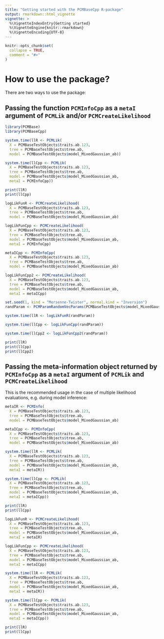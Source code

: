 ```yaml
---
title: "Getting started with the PCMBaseCpp R-package"
output: rmarkdown::html_vignette
vignette: >
  %\VignetteIndexEntry{Getting started}
  %\VignetteEngine{knitr::rmarkdown}
  %\VignetteEncoding{UTF-8}
---
```


```r
knitr::opts_chunk$set(
  collapse = TRUE,
  comment = "#>"
)
```


# How to use the package?

There are two ways to use the package:

## Passing the function `PCMInfoCpp` as a `metaI` argument of `PCMLik` and/or `PCMCreateLikelihood`

```r
library(PCMBase)
library(PCMBaseCpp)

system.time(llR <- PCMLik(
  X = PCMBaseTestObjects$traits.ab.123, 
  tree = PCMBaseTestObjects$tree.ab,
  model = PCMBaseTestObjects$model_MixedGaussian_ab))

system.time(llCpp <- PCMLik(
  X = PCMBaseTestObjects$traits.ab.123, 
  tree = PCMBaseTestObjects$tree.ab,
  model = PCMBaseTestObjects$model_MixedGaussian_ab, 
  metaI = PCMInfoCpp))

print(llR)
print(llCpp)
```


```r
logLikFunR <- PCMCreateLikelihood(
  X = PCMBaseTestObjects$traits.ab.123, 
  tree = PCMBaseTestObjects$tree.ab,
  model = PCMBaseTestObjects$model_MixedGaussian_ab)

logLikFunCpp <- PCMCreateLikelihood(
  X = PCMBaseTestObjects$traits.ab.123, 
  tree = PCMBaseTestObjects$tree.ab,
  model = PCMBaseTestObjects$model_MixedGaussian_ab, 
  metaI = PCMInfoCpp)

metaICpp <- PCMInfoCpp(
  X = PCMBaseTestObjects$traits.ab.123, 
  tree = PCMBaseTestObjects$tree.ab,
  model = PCMBaseTestObjects$model_MixedGaussian_ab)

logLikFunCpp2 <- PCMCreateLikelihood(
  X = PCMBaseTestObjects$traits.ab.123, 
  tree = PCMBaseTestObjects$tree.ab,
  model = PCMBaseTestObjects$model_MixedGaussian_ab, 
  metaI = metaICpp)

set.seed(1, kind = "Mersenne-Twister", normal.kind = "Inversion")
randParam <- PCMParamRandomVecParams(PCMBaseTestObjects$model_MixedGaussian_ab)

system.time(llR <- logLikFunR(randParam))

system.time(llCpp <- logLikFunCpp(randParam))

system.time(llCpp2 <- logLikFunCpp2(randParam))

print(llR)
print(llCpp)
print(llCpp2)
```

## Passing the meta-information object returned by `PCMInfoCpp` as a `metaI` argument of `PCMLik` and `PCMCreateLikelihood`

This is the recommended usage in the case of multiple likelihood evaluations, e.g. during model inference:
```r
metaIR <- PCMInfo(
  X = PCMBaseTestObjects$traits.ab.123, 
  tree = PCMBaseTestObjects$tree.ab,
  model = PCMBaseTestObjects$model_MixedGaussian_ab)

metaICpp <- PCMInfoCpp(
  X = PCMBaseTestObjects$traits.ab.123, 
  tree = PCMBaseTestObjects$tree.ab,
  model = PCMBaseTestObjects$model_MixedGaussian_ab)

system.time(llR <- PCMLik(
  X = PCMBaseTestObjects$traits.ab.123, 
  tree = PCMBaseTestObjects$tree.ab,
  model = PCMBaseTestObjects$model_MixedGaussian_ab, 
  metaI = metaIR))

system.time(llCpp <- PCMLik(
  X = PCMBaseTestObjects$traits.ab.123, 
  tree = PCMBaseTestObjects$tree.ab,
  model = PCMBaseTestObjects$model_MixedGaussian_ab, 
  metaI = metaICpp))

print(llR)
print(llCpp)
```

```r
logLikFunR <- PCMCreateLikelihood(
  X = PCMBaseTestObjects$traits.ab.123, 
  tree = PCMBaseTestObjects$tree.ab,
  model = PCMBaseTestObjects$model_MixedGaussian_ab, 
  metaI = metaIR)

logLikFunCpp <- PCMCreateLikelihood(
  X = PCMBaseTestObjects$traits.ab.123, 
  tree = PCMBaseTestObjects$tree.ab,
  model = PCMBaseTestObjects$model_MixedGaussian_ab, 
  metaI = metaICpp)

system.time(llR <- PCMLik(
  X = PCMBaseTestObjects$traits.ab.123, 
  tree = PCMBaseTestObjects$tree.ab,
  model = PCMBaseTestObjects$model_MixedGaussian_ab, 
  metaI = metaIR))

system.time(llCpp <- PCMLik(
  X = PCMBaseTestObjects$traits.ab.123, 
  tree = PCMBaseTestObjects$tree.ab,
  model = PCMBaseTestObjects$model_MixedGaussian_ab, 
  metaI = metaICpp))

print(llR)
print(llCpp)
```